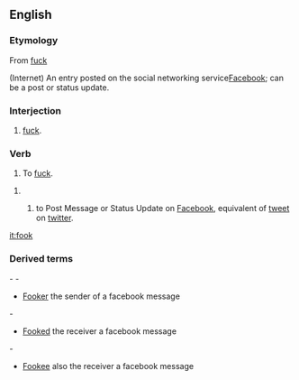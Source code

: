 ==English==

===Etymology===
From [[fuck]]

(Internet) An entry posted on the social networking service[[ Facebook]]; can be a post or status update.

===Interjection===
{{en-interj}}

# {{vulgar}} {{Northern England}} [[fuck]].

===Verb===
{{en-verb}}

# {{vulgar}} {{Northern England}} To [[fuck]].

## {{Northern England}} to Post Message or Status Update on [[Facebook]], equivalent of [[tweet]] on [[twitter]].

[[it:fook]]

===Derived terms===
	 
- 		 
- 	
* [[Fooker]] the sender of a facebook message
	 
- 	
* [[Fooked]] the receiver a facebook message
	 
- 	
* [[Fookee]] also the receiver a facebook message